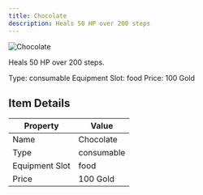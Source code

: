 ```yaml
---
title: Chocolate
description: Heals 50 HP over 200 steps
---
```


<div className="flex items-start gap-6 mb-8">
  <div className="flex-shrink-0">
    <img src="/assets/resources/cooking/chocolate.png" alt="Chocolate" className="w-24 h-24 border rounded-lg" />
  </div>
  <div className="flex-1">
    <div className="space-y-2">
      <p className="text-lg text-muted-foreground">Heals 50 HP over 200 steps.</p>
      <div className="flex flex-wrap gap-4 text-sm">
        <span className="px-2 py-1 bg-green-100 dark:bg-green-900 rounded-md">
          Type: consumable
        </span>
        <span className="px-2 py-1 bg-purple-100 dark:bg-purple-900 rounded-md">
          Equipment Slot: food
        </span>
        <span className="px-2 py-1 bg-yellow-100 dark:bg-yellow-900 rounded-md">
          Price: 100 Gold
        </span>
      </div>
    </div>
  </div>
</div>

## Item Details
| Property | Value |
|----------|-------|
| Name | Chocolate |
| Type | consumable |
| Equipment Slot | food |
| Price | 100 Gold |

